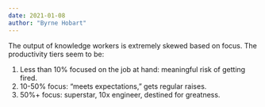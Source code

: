 ```yaml
---
date: 2021-01-08
author: "Byrne Hobart"
---
```


The output of knowledge workers is extremely skewed based on focus. The productivity tiers seem to be:

1. Less than 10% focused on the job at hand: meaningful risk of getting fired.
2. 10-50% focus: “meets expectations,” gets regular raises.
3. 50%+ focus: superstar, 10x engineer, destined for greatness.
